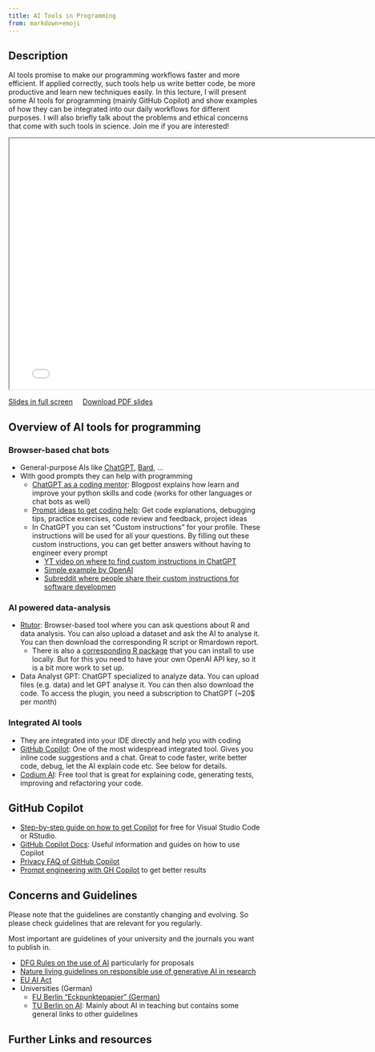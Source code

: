 ```yaml
---
title: AI Tools in Programming
from: markdown+emoji
---
```


## Description

AI tools promise to make our programming workflows faster and more efficient. If applied correctly, such tools help us write better code, be more productive and learn new techniques easily. In this lecture, I will present some AI tools for programming (mainly GitHub Copilot) and show examples of how they can be integrated into our daily workflows for different purposes. I will also briefly talk about the problems and ethical concerns that come with such tools in science. Join me if you are interested! 


```{=html}
<iframe class="slide-deck" width="780" height="500" src="../slides/2024_01_18_ai_tools.html"></iframe>
```

[Slides in full screen](../slides/2024_01_18_ai_tools.html){target="_blank"} &nbsp;&nbsp;&nbsp; <a href="../slides/2024_01_18_ai_tools.pdf" download>Download PDF slides</a>

## Overview of AI tools for programming

### Browser-based chat bots

- General-purpose AIs like [ChatGPT](https://chat.openai.com), [Bard](https://bard.google.com), ...
- With good prompts they can help with programming
  - [ChatGPT as a coding mentor](https://realpython.com/chatgpt-coding-mentor-python/): Blogpost explains how learn and improve your python skills and code (works for other languages or chat bots as well)
  - [Prompt ideas to get coding help](https://dev.to/evergrowingdev/how-to-use-chatgpt-for-learning-to-code-with-examples-39e7): Get code explanations, debugging tips, practice exercises, code review and feedback, project ideas
  - In ChatGPT you can set "Custom instructions" for your profile. These instructions will be used for all your questions. By filling out these custom instructions, you can get better answers without having to engineer every prompt
    - [YT video on where to find custom instructions in ChatGPT](https://www.youtube.com/watch?v=TbbA44Jaric)
    - [Simple example by OpenAI](https://openai.com/blog/custom-instructions-for-chatgpt)
    - [Subreddit where people share their custom instructions for software developmen](https://www.reddit.com/r/ChatGPTPro/comments/15bghrm/custom_instructions_for_software_development/)

### AI powered data-analysis

- [Rtutor](https://rtutor.ai/): Browser-based tool where you can ask questions about R and data analysis. You can also upload a dataset and ask the AI to analyse it. You can then download the corresponding R script or Rmardown report.
  - There is also a [corresponding R package](https://github.com/gexijin/RTutor) that you can install to use locally. But for this you need to have your own OpenAI API key, so it is a bit more work to set up.

- Data Analyst GPT: ChatGPT specialized to analyze data. You can upload files (e.g. data) and let GPT analyse it. You can then also download the code. To access the plugin, you need a subscription to ChatGPT (~20$ per month)

### Integrated AI tools

- They are integrated into your IDE directly and help you with coding
- [GitHub Copilot](): One of the most widespread integrated tool. Gives you inline code suggestions and a chat. Great to code faster, write better code, debug, let the AI explain code etc. See below for details.
- [Codium AI](https://codium.ai/): Free tool that is great for explaining code, generating tests, improving and refactoring your code.

## GitHub Copilot

- [Step-by-step guide on how to get Copilot](additional_material/07_ai_tools/get_copilot_step_by_step.qmd) for free for Visual Studio Code or RStudio.
- [GitHub Copilot Docs](https://docs.github.com/en/copilot): Useful information and guides on how to use Copilot
- [Privacy FAQ of GitHub Copilot](https://github.com/features/copilot/#faq)
- [Prompt engineering with GH Copilot](https://dev.to/github/a-beginners-guide-to-prompt-engineering-with-github-copilot-3ibp) to get better results

## Concerns and Guidelines

Please note that the guidelines are constantly changing and evolving. So please check guidelines that are relevant for you regularly.

Most important are guidelines of your university and the journals you want to publish in.

- [DFG Rules on the use of AI](https://www.dfg.de/resource/blob/289676/89c03e7a7a8a024093602995974832f9/230921-statement-executive-committee-ki-ai-data.pdf) particularly for proposals
- [Nature living guidelines on responsible use of generative AI in research](https://www.nature.com/articles/d41586-023-03266-1)
- [EU AI Act](https://artificialintelligenceact.eu/)
- Universities (German)
  - [FU Berlin "Eckpunktepapier" (German)](https://www.fu-berlin.de/campusleben/lernen-und-lehren/2023/230511-umgang-mit-ki/Eckpunkte_FUB_KI-in-der-Lehre.pdf)
  - [TU Berlin on AI](https://www.tu.berlin/bzhl/ressourcen-fuer-ihre-lehre/ressourcen-nach-themenbereichen/ki-in-der-hochschullehre): Mainly about AI in teaching but contains some general links to other guidelines


## Further Links and resources




